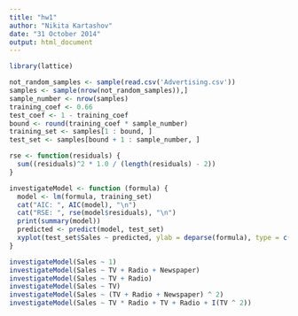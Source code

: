 ```yaml
---
title: "hw1"
author: "Nikita Kartashov"
date: "31 October 2014"
output: html_document
---
```


```r
library(lattice)

not_random_samples <- sample(read.csv('Advertising.csv'))
samples <- sample(nrow(not_random_samples)),]
sample_number <- nrow(samples)
training_coef <- 0.66
test_coef <- 1 - training_coef
bound <- round(training_coef * sample_number)
training_set <- samples[1 : bound, ]
test_set <- samples[bound + 1 : sample_number, ]

rse <- function(residuals) {
  sum((residuals)^2 * 1.0 / (length(residuals) - 2))
}

investigateModel <- function (formula) {
  model <- lm(formula, training_set)
  cat("AIC: ", AIC(model), "\n")
  cat("RSE: ", rse(model$residuals), "\n")
  print(summary(model))
  predicted <- predict(model, test_set)
  xyplot(test_set$Sales ~ predicted, ylab = deparse(formula), type = c("p", "smooth"))
}

investigateModel(Sales ~ 1)
investigateModel(Sales ~ TV + Radio + Newspaper)
investigateModel(Sales ~ TV + Radio)
investigateModel(Sales ~ TV)
investigateModel(Sales ~ (TV + Radio + Newspaper) ^ 2)
investigateModel(Sales ~ TV * Radio + TV + Radio + I(TV ^ 2))
```

